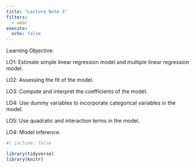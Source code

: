 ```yaml
---
title: "Lecture Note 3"
filters: 
  - webr
execute: 
  echo: false
---
```


::: callout-note
Learning Objective:

LO1: Estimate simple linear regression model and multiple linear regression model.

LO2: Assessing the fit of the model.

LO3: Compute and interpret the coefficients of the model.

LO4: Use dummy variables to incorporate categorical variables in the model.

LO5: Use quadratic and interaction terms in the model.

LO4: Model inference.

:::

```r
#| include: false

library(tidyverse)
library(knitr)
```

